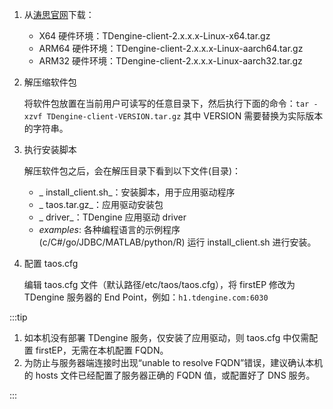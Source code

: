 1. 从[涛思官网](https://www.taosdata.com/cn/all-downloads/)下载：
   - X64 硬件环境：TDengine-client-2.x.x.x-Linux-x64.tar.gz
   - ARM64 硬件环境：TDengine-client-2.x.x.x-Linux-aarch64.tar.gz
   - ARM32 硬件环境：TDengine-client-2.x.x.x-Linux-aarch32.tar.gz
2. 解压缩软件包

   将软件包放置在当前用户可读写的任意目录下，然后执行下面的命令：`tar -xzvf TDengine-client-VERSION.tar.gz`
   其中 VERSION 需要替换为实际版本的字符串。
3. 执行安装脚本

   解压软件包之后，会在解压目录下看到以下文件(目录)：
   - _ install_client.sh_：安装脚本，用于应用驱动程序
   - _ taos.tar.gz_：应用驱动安装包
   - _ driver_：TDengine 应用驱动 driver
   - _examples_: 各种编程语言的示例程序(c/C#/go/JDBC/MATLAB/python/R)
   运行 install_client.sh 进行安装。
4. 配置 taos.cfg

   编辑 taos.cfg 文件（默认路径/etc/taos/taos.cfg），将 firstEP 修改为 TDengine 服务器的 End Point，例如：`h1.tdengine.com:6030`

:::tip

1. 如本机没有部署 TDengine 服务，仅安装了应用驱动，则 taos.cfg 中仅需配置 firstEP，无需在本机配置 FQDN。
2. 为防止与服务器端连接时出现“unable to resolve FQDN”错误，建议确认本机的 hosts 文件已经配置了服务器正确的 FQDN 值，或配置好了 DNS 服务。

:::
